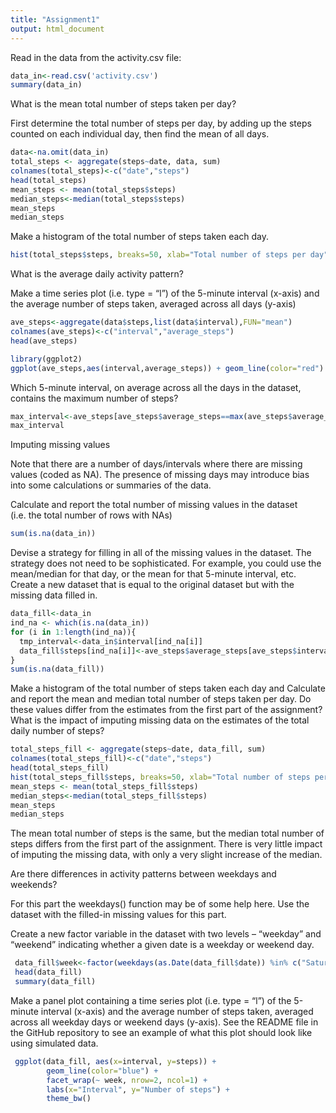 ```yaml
---
title: "Assignment1"
output: html_document
---
```


Read in the data from the activity.csv file:
```r
data_in<-read.csv('activity.csv')
summary(data_in)
```

What is the mean total number of steps taken per day?

First determine the total number of steps per day, by adding up the steps counted on each individual day, then find the mean of all days.

```r
data<-na.omit(data_in)
total_steps <- aggregate(steps~date, data, sum)
colnames(total_steps)<-c("date","steps")
head(total_steps)
mean_steps <- mean(total_steps$steps)
median_steps<-median(total_steps$steps)
mean_steps
median_steps
```
Make a histogram of the total number of steps taken each day.
```r
hist(total_steps$steps, breaks=50, xlab="Total number of steps per day",main="Histogram of the Total Number of Steps")
```

What is the average daily activity pattern?

Make a time series plot (i.e. type = "l") of the 5-minute interval (x-axis) and the average number of steps taken, averaged across all days (y-axis)

```r
ave_steps<-aggregate(data$steps,list(data$interval),FUN="mean")
colnames(ave_steps)<-c("interval","average_steps")
head(ave_steps)

library(ggplot2) 
ggplot(ave_steps,aes(interval,average_steps)) + geom_line(color="red") + labs(title="Time Series Plot of the 5-minute Intervals", x="5-minute Intervals", y="Average Number of Steps Taken")
```

Which 5-minute interval, on average across all the days in the dataset, contains the maximum number of steps?

```r
max_interval<-ave_steps[ave_steps$average_steps==max(ave_steps$average_steps),]
max_interval
```

Imputing missing values

Note that there are a number of days/intervals where there are missing values (coded as NA). The presence of missing days may introduce bias into some calculations or summaries of the data.

Calculate and report the total number of missing values in the dataset (i.e. the total number of rows with NAs)
```r
sum(is.na(data_in))
```

Devise a strategy for filling in all of the missing values in the dataset. The strategy does not need to be sophisticated. For example, you could use the mean/median for that day, or the mean for that 5-minute interval, etc.
Create a new dataset that is equal to the original dataset but with the missing data filled in.

```r
data_fill<-data_in
ind_na <- which(is.na(data_in))
for (i in 1:length(ind_na)){
  tmp_interval<-data_in$interval[ind_na[i]]
  data_fill$steps[ind_na[i]]<-ave_steps$average_steps[ave_steps$interval==tmp_interval]
}
sum(is.na(data_fill))
```
Make a histogram of the total number of steps taken each day and Calculate and report the mean and median total number of steps taken per day. Do these values differ from the estimates from the first part of the assignment? What is the impact of imputing missing data on the estimates of the total daily number of steps?
```r
total_steps_fill <- aggregate(steps~date, data_fill, sum)
colnames(total_steps_fill)<-c("date","steps")
head(total_steps_fill)
hist(total_steps_fill$steps, breaks=50, xlab="Total number of steps per day",main="Histogram of the Total Number of Steps")
mean_steps <- mean(total_steps_fill$steps)
median_steps<-median(total_steps_fill$steps)
mean_steps
median_steps
```
The mean total number of steps is the same, but the median total number of steps differs from the first part of the assignment. There is very little impact of imputing the missing data, with only a very slight increase of the median.

Are there differences in activity patterns between weekdays and weekends?

For this part the weekdays() function may be of some help here. Use the dataset with the filled-in missing values for this part.

Create a new factor variable in the dataset with two levels – “weekday” and “weekend” indicating whether a given date is a weekday or weekend day.

```r
 data_fill$week<-factor(weekdays(as.Date(data_fill$date)) %in% c("Saturday","Sunday"),c("FALSE","TRUE"),c("weekday","weekend"))
 head(data_fill)
 summary(data_fill)
```
Make a panel plot containing a time series plot (i.e. type = "l") of the 5-minute interval (x-axis) and the average number of steps taken, averaged across all weekday days or weekend days (y-axis). See the README file in the GitHub repository to see an example of what this plot should look like using simulated data.
```r
 ggplot(data_fill, aes(x=interval, y=steps)) + 
        geom_line(color="blue") + 
        facet_wrap(~ week, nrow=2, ncol=1) +
        labs(x="Interval", y="Number of steps") +
        theme_bw()
 ```
